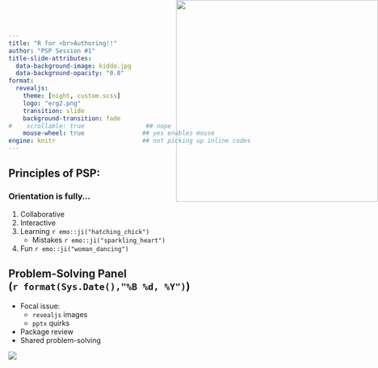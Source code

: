 ---
title: "R for <br>Authoring!!"
author: "PSP Session #1"
title-slide-attributes: 
  data-background-image: kiddo.jpg
  data-background-opacity: "0.8"
format: 
  revealjs:
    theme: [night, custom.scss]
    logo: "erg2.png"
    transition: slide
    background-transition: fade
#    scrollable: true                 ## nope
    mouse-wheel: true                ## yes enables mouse
engine: knitr                        ## not picking up inline codes
---

## Principles of PSP:

### Orientation is fully... 

1. Collaborative  
2. Interactive 
3. Learning `r emo::ji("hatching_chick")` 
    + Mistakes `r emo::ji("sparkling_heart")`
4. Fun `r emo::ji("woman_dancing")`

<img src="https://media.giphy.com/media/l0MYsYmRd4ZQg2YGQ/giphy.gif"
     width="400" height="400"
     style="position:absolute; right:0px; top:0px;">


## Problem-Solving Panel <br>(`r format(Sys.Date(),"%B %d, %Y")`)

:::: {layout="[60,30]"}

::: {#first-column}

+   Focal issue: 
    + `revealjs` images
    + `pptx` quirks
+   Package review
+   Shared problem-solving

:::

::: {#second-column}
![](polite.png)
:::

::::
